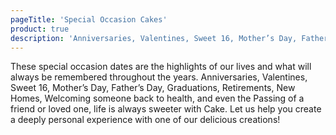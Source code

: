 ```yaml
---
pageTitle: 'Special Occasion Cakes'
product: true
description: 'Anniversaries, Valentines, Sweet 16, Mother’s Day, Father’s Day, Graduations, Retirements, New Homes, Welcoming someone back to health, and even the Passing of a friend or loved one, life is always sweeter with Cake.'
---
```


These special occasion dates are the highlights of our lives and what will always
be remembered throughout the years. Anniversaries, Valentines, Sweet 16, Mother’s
Day, Father’s Day, Graduations, Retirements, New Homes, Welcoming someone back to
health, and even the Passing of a friend or loved one, life is always sweeter with
Cake. Let us help you create a deeply personal experience with one of our delicious
creations!